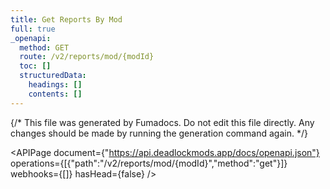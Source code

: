 ---
title: Get Reports By Mod
full: true
_openapi:
  method: GET
  route: /v2/reports/mod/{modId}
  toc: []
  structuredData:
    headings: []
    contents: []
---

{/* This file was generated by Fumadocs. Do not edit this file directly. Any changes should be made by running the generation command again. */}

<APIPage document={"https://api.deadlockmods.app/docs/openapi.json"} operations={[{"path":"/v2/reports/mod/{modId}","method":"get"}]} webhooks={[]} hasHead={false} />